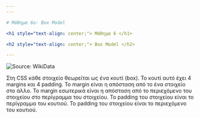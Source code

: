 ```yaml
---
---

# Μάθημα 6ο: Box Model

<h1 style="text-align: center;"> Μάθημα 6 </h1>

<h2 style="text-align: center;"> Box Model </h2>

---
```


![Source: WikiData](https://cloud-5trzvansa-hack-club-bot.vercel.app/0image.png)

Στη CSS κάθε στοιχείο θεωρείται ως ένα κουτί (box).
Το κουτί αυτό έχει 4 margins και 4 padding. 
Το margin είναι η απόσταση από το ένα στοιχείο στο άλλο. 
Το margin εσωτερικά είναι η απόσταση από το περιεχόμενο του στοιχείου στο περίγραμμα του στοιχείου. 
Το padding του στοιχείου είναι το περίγραμμα του κουτιού. 
Το padding του στοιχείου είναι το περιεχόμενο του κουτιού.